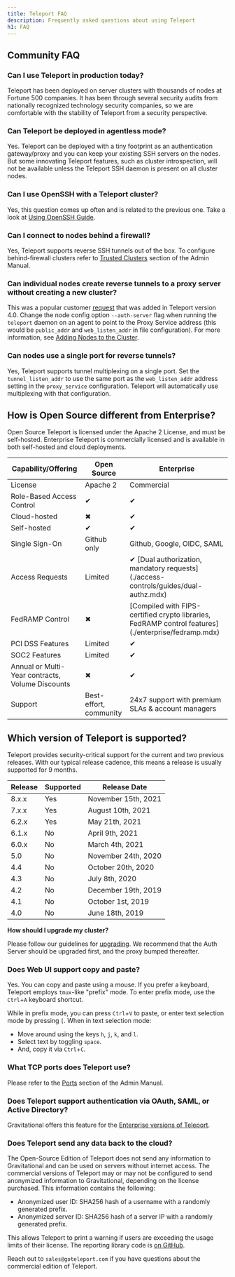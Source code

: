 ```yaml
---
title: Teleport FAQ
description: Frequently asked questions about using Teleport
h1: FAQ
---
```


## Community FAQ

### Can I use Teleport in production today?

Teleport has been deployed on server clusters with thousands of nodes at
Fortune 500 companies. It has been through several security audits from
nationally recognized technology security companies, so we are comfortable with
the stability of Teleport from a security perspective.

### Can Teleport be deployed in agentless mode?

Yes. Teleport can be deployed with a tiny footprint as an authentication
gateway/proxy and you can keep your existing SSH servers on the nodes. But some
innovating Teleport features, such as cluster introspection, will not be
available unless the Teleport SSH daemon is present on all cluster nodes.

### Can I use OpenSSH with a Teleport cluster?

Yes, this question comes up often and is related to the previous one. Take a
look at [Using OpenSSH Guide](./server-access/guides/openssh.mdx).

### Can I connect to nodes behind a firewall?

Yes, Teleport supports reverse SSH tunnels out of the box. To configure
behind-firewall clusters refer to [Trusted Clusters](./setup/admin/trustedclusters.mdx)
section of the Admin Manual.

### Can individual nodes create reverse tunnels to a proxy server without creating a new cluster?

This was a popular customer
[request](https://github.com/gravitational/teleport/issues/803) that was added
in Teleport version 4.0. Change the node config option `--auth-server` flag when
running the `teleport` daemon on an agent to point to the Proxy Service address
(this would be `public_addr` and `web_listen_addr` in file configuration). For
more information, see
[Adding Nodes to the Cluster](./setup/admin/adding-nodes.mdx).

### Can nodes use a single port for reverse tunnels?

Yes, Teleport supports tunnel multiplexing on a single port. Set the
`tunnel_listen_addr` to use the same port as the `web_listen_addr` address
setting in the `proxy_service` configuration. Teleport will automatically use
multiplexing with that configuration.

## How is Open Source different from Enterprise?

Open Source Teleport is licensed under the Apache 2 License, and must be
self-hosted. Enterprise Teleport is commercially licensed and is available in
both self-hosted and cloud deployments.

<table>
  <thead>
    <tr>
      <th>Capability/Offering</th>
      <th>Open Source</th>
      <th>Enterprise</th>
    </tr>
  </thead>

  <tbody>
    <tr>
      <td>License</td>
      <td>Apache 2</td>
      <td>Commercial</td>
    </tr>
    <tr>
      <td>Role-Based Access Control</td>
      <td>&#10004;</td>
      <td>&#10004;</td>
    </tr>
    <tr>
      <td>Cloud-hosted</td>
      <td>&#10006;</td>
      <td>&#10004;</td>
    </tr>
    <tr>
      <td>Self-hosted</td>
      <td>&#10004;</td>
      <td>&#10004;</td>
    </tr>
    <tr>
      <td>Single Sign-On</td>
      <td>Github only</td>
      <td>Github, Google, OIDC, SAML</td>
    </tr>
    <tr>
      <td>Access Requests</td>
      <td>Limited</td>
      <td>&#10004; [Dual authorization, mandatory requests](./access-controls/guides/dual-authz.mdx)</td>
    </tr>
    <tr>
      <td>FedRAMP Control</td>
      <td>&#10006;</td>
      <td>[Compiled with FIPS-certified crypto libraries, FedRAMP control features](./enterprise/fedramp.mdx)</td>
    </tr>
    <tr>
      <td>PCI DSS Features</td>
      <td>Limited</td>
      <td>&#10004;</td>
    </tr>
    <tr>
      <td>SOC2 Features</td>
      <td>Limited</td>
      <td>&#10004;</td>
    </tr>
    <tr>
      <td>Annual or Multi-Year contracts, Volume Discounts</td>
      <td>&#10006;</td>
      <td>&#10004;</td>
    </tr>
    <tr>
      <td>Support</td>
      <td>Best-effort, community</td>
      <td>24x7 support with premium SLAs & account managers</td>
    </tr>
  </tbody>
</table>

## Which version of Teleport is supported?

Teleport provides security-critical support for the current and two previous releases. With our typical release cadence, this means a release is usually supported for 9 months.

| Release | Supported | Release Date        |
| --------|-----------| --------------------|
| 8.x.x   | Yes       | November 15th, 2021 |
| 7.x.x   | Yes       | August 10th, 2021   |
| 6.2.x   | Yes       | May 21th, 2021      |
| 6.1.x   | No        | April 9th, 2021     |
| 6.0.x   | No        | March 4th, 2021     |
| 5.0     | No        | November 24th, 2020 |
| 4.4     | No        | October 20th, 2020  |
| 4.3     | No        | July 8th, 2020      |
| 4.2     | No        | December 19th, 2019 |
| 4.1     | No        | October 1st, 2019   |
| 4.0     | No        | June 18th, 2019     |

**How should I upgrade my cluster?**

Please follow our guidelines for [upgrading](./setup/admin/graceful-restarts.mdx).
We recommend that the Auth Server should be upgraded first, and the proxy bumped thereafter.

### Does Web UI support copy and paste?

Yes. You can copy and paste using a mouse. If you prefer a keyboard, Teleport employs
`tmux`-like "prefix" mode. To enter prefix mode, use the `Ctrl`+`A` keyboard shortcut.

While in prefix mode, you can press `Ctrl`+`V` to paste, or enter text selection
mode by pressing `[`. When in text selection mode:

- Move around using the keys `h`, `j`, `k`, and `l`.
- Select text by toggling `space`.
- And, copy it via `Ctrl`+`C`.

### What TCP ports does Teleport use?

Please refer to the [Ports](./setup/reference/networking.mdx) section of the Admin Manual.

### Does Teleport support authentication via OAuth, SAML, or Active Directory?

Gravitational offers this feature for the [Enterprise versions of Teleport](enterprise/introduction.mdx).

### Does Teleport send any data back to the cloud?

The Open-Source Edition of Teleport does not send any information to
Gravitational and can be used on servers without internet access. The
commercial versions of Teleport may or may not be configured to send anonymized information to Gravitational, depending on the license purchased. This information contains the following:

- Anonymized user ID: SHA256 hash of a username with a randomly generated prefix.
- Anonymized server ID: SHA256 hash of a server IP with a randomly generated prefix.

This allows Teleport to print a warning if users are exceeding the usage limits
of their license. The reporting library code is
[on GitHub](https://github.com/gravitational/reporting).

Reach out to `sales@goteleport.com` if you have questions about the commercial
edition of Teleport.
